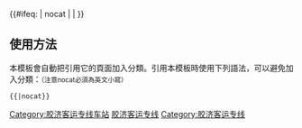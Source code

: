 {{鐵道路線|lua=1
| 模板名稱 = 胶济客运专线
| Logo = [[File:China Railways.svg|17px]]
| 名稱 = [[胶济客运专线]]
| 代表色 = #0033c9
| 車站列表 = 济南 ~ 大明湖 ~ 章丘 ~ 周村东 ~ 淄博 ~ 临淄 ~ 青州市 ~ 昌乐 ~ 潍坊 ~ 峡山 ~ 高密 ~ 胶州北 ~ 即墨 ~ 城阳 ~ 青岛北 ~ 四方 ~ 青岛
}}
<includeonly>{{#ifeq: {{{1}}} | nocat | <!--空--> | [[Category:胶济客运专线车站]] }}</includeonly><noinclude>

==使用方法==
本模板會自動把引用它的頁面加入分類。引用本模板時使用下列語法，可以避免加入分類：<small>（注意nocat必須為英文小寫）</small>
 <nowiki>{{</nowiki>{{PAGENAME}}<nowiki>|nocat}}</nowiki>
[[Category:中國鐵路路線模板|胶济客运专线]]
[[Category:胶济客运专线]]
</noinclude>